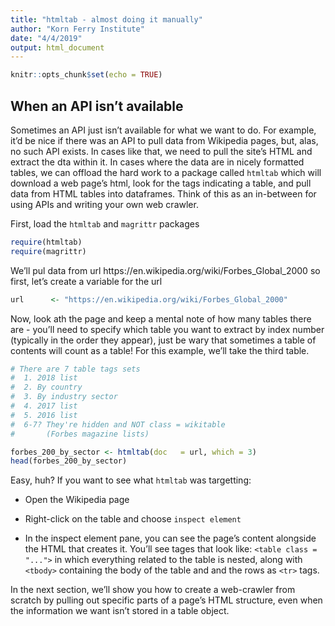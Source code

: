 ```yaml
---
title: "htmltab - almost doing it manually"
author: "Korn Ferry Institute"
date: "4/4/2019"
output: html_document
---
```


```r
knitr::opts_chunk$set(echo = TRUE)
```

## When an API isn't available

Sometimes an API just isn't available for what we want to do. For example, it'd
be nice if there was an API to pull data from Wikipedia pages, but, alas, no such API exists.
In cases like that, we need to pull the site's HTML and extract the dta within it. 
In cases where the data are in nicely formatted tables, we can offload the hard work to 
a package called `htmltab` which will download a web page's html, look for the tags
indicating a table, and pull data from HTML tables into dataframes. Think of this as an in-between for
using APIs and writing your own web crawler. 


First, load the `htmltab` and `magrittr` packages
```r
require(htmltab)
require(magrittr)
```


We'll pul data from url https://en.wikipedia.org/wiki/Forbes_Global_2000 so first, let's create
a variable for the url
```r
url      <- "https://en.wikipedia.org/wiki/Forbes_Global_2000"
```

Now, look ath the page and keep a mental note of how many tables there are - you'll
need to specify which table you want to extract by index number (typically in the order they appear),
just be wary that sometimes a table of contents will count as a table! For this example, we'll
take the third table.

```r
# There are 7 table tags sets
#  1. 2018 list
#  2. By country
#  3. By industry sector
#  4. 2017 list
#  5. 2016 list
#  6-7? They're hidden and NOT class = wikitable
#       (Forbes magazine lists)

forbes_200_by_sector <- htmltab(doc   = url, which = 3)
head(forbes_200_by_sector)
```

Easy, huh? If you want to see what `htmltab` was targetting:


* Open the Wikipedia page

* Right-click on the table and choose `inspect element`

* In the inspect element pane, you can see the page's content alongside the HTML
that creates it. You'll see tages that look like: `<table class = "...">` in which 
everything related to the table is nested, along with 
`<tbody>` containing the body of the table and and the rows as `<tr>` tags.


In the next section, we'll show you how to create a web-crawler from scratch by 
pulling out specific parts of a page's HTML structure, even when the information we want isn't 
stored in a table object. 